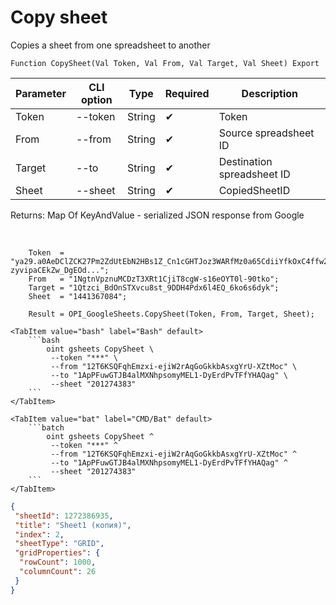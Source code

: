 ﻿---
sidebar_position: 3
---


# Copy sheet
 Copies a sheet from one spreadsheet to another



`Function CopySheet(Val Token, Val From, Val Target, Val Sheet) Export`

  | Parameter | CLI option | Type | Required | Description |
  |-|-|-|-|-|
  | Token | --token | String | &#x2714; | Token |
  | From | --from | String | &#x2714; | Source spreadsheet ID |
  | Target | --to | String | &#x2714; | Destination spreadsheet ID |
  | Sheet | --sheet | String | &#x2714; | CopiedSheetID |

  
  Returns:  Map Of KeyAndValue - serialized JSON response from Google

<br/>




```bsl title="1C:Enterprise/OneScript code example"
    Token  = "ya29.a0AeDClZCK27Pm2ZdUtEbN2HBs1Z_Cn1cGHTJoz3WARfMz0a65CdiiYfkOxC4ffw2tmZhzHx8ErHfYMQxHad19rUG-zyvipaCEkZw_DgEOd...";
    From   = "1NgtnVpznuMCDzT3XRt1CjiT8cgW-s16eOYT0l-90tko";
    Target = "1Qtzci_BdOnSTXvcu8st_9DDH4Pdx6l4EQ_6ko6s6dyk";
    Sheet  = "1441367084";

    Result = OPI_GoogleSheets.CopySheet(Token, From, Target, Sheet);
```
 

 <Tabs>
  
    <TabItem value="bash" label="Bash" default>
        ```bash
            oint gsheets CopySheet \
             --token "***" \
             --from "12T6KSQFqhEmzxi-ejiW2rAqGoGkkbAsxgYrU-XZtMoc" \
             --to "1ApPFuwGTJB4alMXNhpsomyMEL1-DyErdPvTFfYHAQag" \
             --sheet "201274383"
        ```
    </TabItem>
  
    <TabItem value="bat" label="CMD/Bat" default>
        ```batch
            oint gsheets CopySheet ^
             --token "***" ^
             --from "12T6KSQFqhEmzxi-ejiW2rAqGoGkkbAsxgYrU-XZtMoc" ^
             --to "1ApPFuwGTJB4alMXNhpsomyMEL1-DyErdPvTFfYHAQag" ^
             --sheet "201274383"
        ```
    </TabItem>
</Tabs>


```json title="Result"
{
 "sheetId": 1272386935,
 "title": "Sheet1 (копия)",
 "index": 2,
 "sheetType": "GRID",
 "gridProperties": {
  "rowCount": 1000,
  "columnCount": 26
 }
}
```
